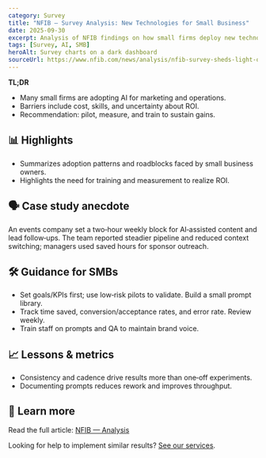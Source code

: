 ```yaml
---
category: Survey
title: "NFIB — Survey Analysis: New Technologies for Small Business"
date: 2025-09-30
excerpt: Analysis of NFIB findings on how small firms deploy new technology and AI.
tags: [Survey, AI, SMB]
heroAlt: Survey charts on a dark dashboard
sourceUrl: https://www.nfib.com/news/analysis/nfib-survey-sheds-light-on-new-technologies-for-small-business/
---
```


**TL;DR**

- Many small firms are adopting AI for marketing and operations.
- Barriers include cost, skills, and uncertainty about ROI.
- Recommendation: pilot, measure, and train to sustain gains.

## 📊 Highlights

- Summarizes adoption patterns and roadblocks faced by small business owners.
- Highlights the need for training and measurement to realize ROI.

## 🗣 Case study anecdote

An events company set a two‑hour weekly block for AI‑assisted content and lead follow‑ups. The team reported steadier pipeline and reduced context switching; managers used saved hours for sponsor outreach.

## 🛠 Guidance for SMBs

- Set goals/KPIs first; use low‑risk pilots to validate. Build a small prompt library.
- Track time saved, conversion/acceptance rates, and error rate. Review weekly.
- Train staff on prompts and QA to maintain brand voice.

## 📈 Lessons & metrics

- Consistency and cadence drive results more than one‑off experiments.
- Documenting prompts reduces rework and improves throughput.

## 🔗 Learn more

Read the full article: <a href="https://www.nfib.com/news/analysis/nfib-survey-sheds-light-on-new-technologies-for-small-business/" target="_blank" rel="noopener noreferrer">NFIB — Analysis</a>

Looking for help to implement similar results? <a href="/services">See our services</a>.
